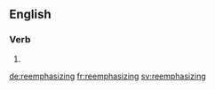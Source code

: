 ==English==

===Verb===
{{head|en|present participle}}

# {{present participle of|reemphasize|lang=en}}

[[de:reemphasizing]]
[[fr:reemphasizing]]
[[sv:reemphasizing]]